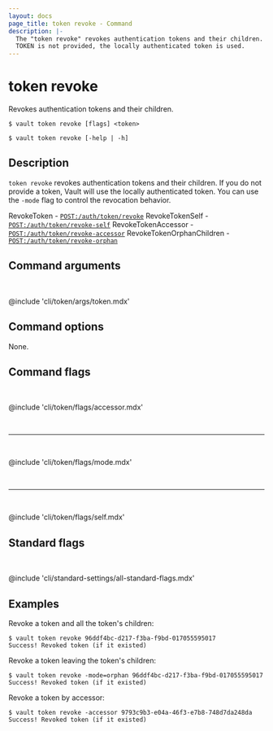 ```yaml
---
layout: docs
page_title: token revoke - Command
description: |-
  The "token revoke" revokes authentication tokens and their children. If a
  TOKEN is not provided, the locally authenticated token is used.
---
```


# token revoke

Revokes authentication tokens and their children.

<CodeBlockConfig hideClipboard>

```shell-session
$ vault token revoke [flags] <token>

$ vault token revoke [-help | -h]
```

</CodeBlockConfig>

## Description

`token revoke` revokes authentication tokens and their children. If you do not 
provide a token, Vault will use the locally authenticated token. You can use the
`-mode` flag to control the revocation behavior.

<Tip title="Related API endpoints">

  RevokeToken - [`POST:/auth/token/revoke`](/vault/api-docs/auth/token#revoke-a-token)
  RevokeTokenSelf - [`POST:/auth/token/revoke-self`](/vault/api-docs/auth/token#revoke-a-token-self)
  RevokeTokenAccessor - [`POST:/auth/token/revoke-accessor`](/vault/api-docs/auth/token#revoke-a-token-accessor)
  RevokeTokenOrphanChildren - [`POST:/auth/token/revoke-orphan`](/vault/api-docs/auth/token#revoke-token-and-orphan-children)

</Tip>

## Command arguments

<br />

@include 'cli/token/args/token.mdx'

## Command options

None.

## Command flags

<br />

@include 'cli/token/flags/accessor.mdx'

<br /><hr /><br />

@include 'cli/token/flags/mode.mdx'

<br /><hr /><br />

@include 'cli/token/flags/self.mdx'

## Standard flags

<br />

@include 'cli/standard-settings/all-standard-flags.mdx'

## Examples

Revoke a token and all the token's children:

```shell-session
$ vault token revoke 96ddf4bc-d217-f3ba-f9bd-017055595017
Success! Revoked token (if it existed)
```

Revoke a token leaving the token's children:

```shell-session
$ vault token revoke -mode=orphan 96ddf4bc-d217-f3ba-f9bd-017055595017
Success! Revoked token (if it existed)
```

Revoke a token by accessor:

```shell-session
$ vault token revoke -accessor 9793c9b3-e04a-46f3-e7b8-748d7da248da
Success! Revoked token (if it existed)
```